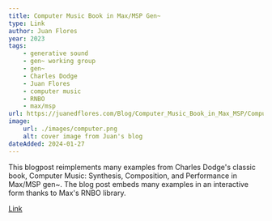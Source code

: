 ```yaml
---
title: Computer Music Book in Max/MSP Gen~
type: Link
author: Juan Flores
year: 2023
tags:
    - generative sound
    - gen~ working group
    - gen~
    - Charles Dodge
    - Juan Flores
    - computer music
    - RNBO
    - max/msp
url: https://juanedflores.com/Blog/Computer_Music_Book_in_Max_MSP/Computer_Music_Book_in_Max_MSP.html
image:
    url: ./images/computer.png
    alt: cover image from Juan's blog
dateAdded: 2024-01-27
---
```


This blogpost reimplements many examples from Charles Dodge's classic book, Computer Music: Synthesis, Composition, and Performance in Max/MSP gen~. The blog post embeds many examples in an interactive form thanks to Max's RNBO library.

<a href={frontmatter.url}>Link</a>
